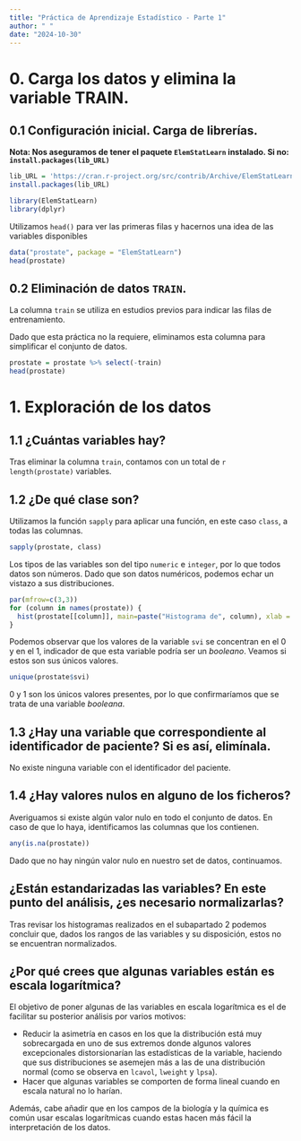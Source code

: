 ```yaml
---
title: "Práctica de Aprendizaje Estadístico - Parte 1"
author: " "
date: "2024-10-30"
---
```


# 0. Carga los datos y elimina la variable TRAIN.

## 0.1 Configuración inicial. Carga de librerías.

**Nota: Nos aseguramos de tener el paquete `ElemStatLearn` instalado. Si no: `install.packages(lib_URL)`**

```r

lib_URL = 'https://cran.r-project.org/src/contrib/Archive/ElemStatLearn/ElemStatLearn_2015.6.26.2.tar.gz'
install.packages(lib_URL)

library(ElemStatLearn)
library(dplyr)
```

Utilizamos `head()` para ver las primeras filas y hacernos una idea de las variables disponibles

```r

data("prostate", package = "ElemStatLearn")
head(prostate)

```

## 0.2 Eliminación de datos `TRAIN`.

La columna `train` se utiliza en estudios previos para indicar las filas de entrenamiento.

Dado que esta práctica no la requiere, eliminamos esta columna para simplificar el conjunto de datos.

```r

prostate = prostate %>% select(-train)
head(prostate)
```

# 1. Exploración de los datos

## 1.1 ¿Cuántas variables hay?

Tras eliminar la columna `train`, contamos con un total de `r length(prostate)` variables.

## 1.2 ¿De qué clase son?

Utilizamos la función `sapply` para aplicar una función, en este caso `class`, a todas las columnas.

```r
sapply(prostate, class)
```

Los tipos de las variables son del tipo `numeric` e `integer`, por lo que todos datos son números. Dado que son datos numéricos, podemos echar un vistazo a sus distribuciones.

```r
par(mfrow=c(3,3))
for (column in names(prostate)) {
  hist(prostate[[column]], main=paste("Histograma de", column), xlab = column)
}
```

Podemos observar que los valores de la variable `svi` se concentran en el 0 y en el 1, indicador de que esta variable podría ser un *booleano*. Veamos si estos son sus únicos valores.

```r
unique(prostate$svi)
```

0 y 1 son los únicos valores presentes, por lo que confirmaríamos que se trata de una variable *booleana*.

## 1.3 ¿Hay una variable que correspondiente al identificador de paciente? Si es así, elimínala.

No existe ninguna variable con el identificador del paciente.

## 1.4 ¿Hay valores nulos en alguno de los ficheros?

Averiguamos si existe algún valor nulo en todo el conjunto de datos. En caso de que lo haya, identificamos las columnas que los contienen.

```r
any(is.na(prostate))
```

Dado que no hay ningún valor nulo en nuestro set de datos, continuamos.

## ¿Están estandarizadas las variables? En este punto del análisis, ¿es necesario normalizarlas?

Tras revisar los histogramas realizados en el subapartado 2 podemos concluir que, dados los rangos de las variables y su disposición, estos no se encuentran normalizados.

## ¿Por qué crees que algunas variables están es escala logarítmica?

El objetivo de poner algunas de las variables en escala logarítmica es el de facilitar su posterior análisis por varios motivos:

- Reducir la asimetría en casos en los que la distribución está muy sobrecargada en uno de sus extremos donde algunos valores excepcionales distorsionarían las estadísticas de la variable, haciendo que sus distribuciones se asemejen más a las de una distribución normal (como se observa en `lcavol`, `lweight` y `lpsa`).
- Hacer que algunas variables se comporten de forma lineal cuando en escala natural no lo harían.

Además, cabe añadir que en los campos de la biología y la química es común usar escalas logarítmicas cuando estas hacen más fácil la interpretación de los datos.

